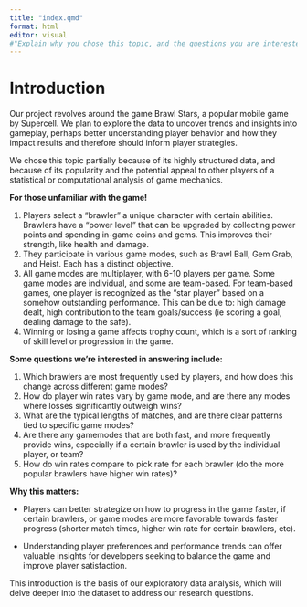 ```yaml
---
title: "index.qmd"
format: html
editor: visual
#"Explain why you chose this topic, and the questions you are interested in studying. Provide context for readers who are not familiar with the topic"
---
```


# Introduction

Our project revolves around the game Brawl Stars, a popular mobile game by Supercell. We plan to explore the data to uncover trends and insights into gameplay, perhaps better understanding player behavior and how they impact results and therefore should inform player strategies.

We chose this topic partially because of its highly structured data, and because of its popularity and the potential appeal to other players of a statistical or computational analysis of game mechanics.

**For those unfamiliar with the game!**

1.  Players select a "brawler" a unique character with certain abilities. Brawlers have a "power level" that can be upgraded by collecting power points and spending in-game coins and gems. This improves their strength, like health and damage.
2.  They participate in various game modes, such as Brawl Ball, Gem Grab, and Heist. Each has a distinct objective.
3.  All game modes are multiplayer, with 6-10 players per game. Some game modes are individual, and some are team-based. For team-based games, one player is recognized as the "star player" based on a somehow outstanding performance. This can be due to: high damage dealt, high contribution to the team goals/success (ie scoring a goal, dealing damage to the safe).
4.  Winning or losing a game affects trophy count, which is a sort of ranking of skill level or progression in the game.

**Some questions we're interested in answering include:**

1.  Which brawlers are most frequently used by players, and how does this change across different game modes?
2.  How do player win rates vary by game mode, and are there any modes where losses significantly outweigh wins?
3.  What are the typical lengths of matches, and are there clear patterns tied to specific game modes?
4.  Are there any gamemodes that are both fast, and more frequently provide wins, especially if a certain brawler is used by the individual player, or team?
5.  How do win rates compare to pick rate for each brawler (do the more popular brawlers have higher win rates)?

**Why this matters:**

-   Players can better strategize on how to progress in the game faster, if certain brawlers, or game modes are more favorable towards faster progress (shorter match times, higher win rate for certain brawlers, etc).

-   Understanding player preferences and performance trends can offer valuable insights for developers seeking to balance the game and improve player satisfaction.

This introduction is the basis of our exploratory data analysis, which will delve deeper into the dataset to address our research questions.
